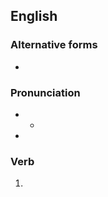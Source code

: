 ==English==

===Alternative forms===
* {{l|en|spelt}} {{qualifier|British}}

===Pronunciation===
* {{IPA|en|/ˈspɛld/}}
** {{audio|en|LL-Q1860 (eng)-Vealhurl-spelled.wav|Audio (UK)}}
* {{rhymes|en|ɛld|s=1}}

===Verb===
{{head|en|verb form}}

# {{en-past of|spell}}
